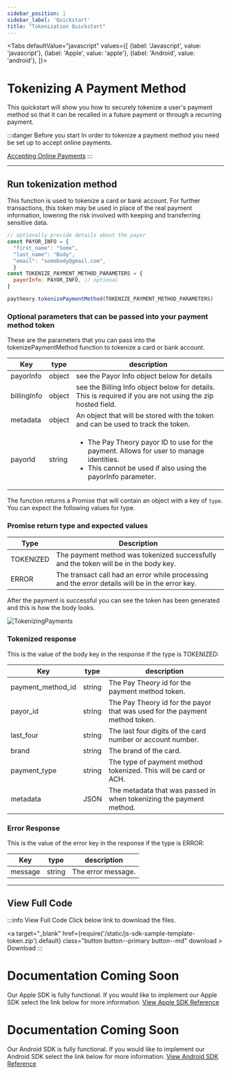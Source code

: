 ```yaml
---
sidebar_position: 1
sidebar_label: 'Quickstart'
title: "Tokenization Quickstart"
---
```




<Tabs
  defaultValue="javascript"
  values={[
    {label: 'Javascript', value: 'javascript'},
    {label: 'Apple', value: 'apple'},
    {label: 'Android', value: 'android'},
  ]}>
  <TabItem value="javascript">

# Tokenizing A Payment Method
This quickstart will show you how to securely tokenize a user's payment method so that it can be recalled in a future payment or through a recurring payment.


:::danger Before you start
In order to tokenize a payment method you need be set up to accept online payments.  

<a href= "../../getting_started/Quickstart" class="button button--primary button--md">Accepting Online Payments</a>
:::

***

## Run tokenization method
This function is used to tokenize a card or bank account. For further transactions, this token may be used in place of the real payment information, lowering the risk involved with keeping and transferring sensitive data.
```jsx title="javascript"
// optionally provide details about the payor
const PAYOR_INFO = {
  "first_name": "Some",
  "last_name": "Body",
  "email": "somebody@gmail.com",
  }
const TOKENIZE_PAYMENT_METHOD_PARAMETERS = {
  payorInfo: PAYOR_INFO, // optional
}

paytheory.tokenizePaymentMethod(TOKENIZE_PAYMENT_METHOD_PARAMETERS)
```
### Optional parameters that can be passed into your payment method token
These are the parameters that you can pass into the tokenizePaymentMethod function to tokenize a card or bank account.

|Key                |type               |description                                               |
--------------------|-------------------|----------------------------------------------------------|     
| payorInfo         |object             |see the Payor Info object below for details|
| billingInfo       |object             |see the Billing Info object below for details. This is required if you are not using the zip hosted field.|
| metadata          |object             |An object that will be stored with the token and can be used to track the token.|
|  payorId          |string             |<ul><li>The Pay Theory payor ID to use for the payment. Allows for user to manage identities.</li><li>This cannot be used if also using the payorInfo parameter.</li></ul>|

The function returns a Promise that will contain an object with a key of `type`. You can expect the following values for type.

### Promise return type and expected values
|Type               |Description                                            |
--------------------|-------------------------------------------------------|
| TOKENIZED         |The payment method was tokenized successfully and the token will be in the body key.|
|  ERROR            |The transact call had an error while processing and the error details will be in the error key.|

After the payment is successful you can see the token has been generated and this is how the body looks.

![TokenizingPayments](/img/TokenizingPayments.jpeg)

### Tokenized response
This is the value of the body key in the response if the type is TOKENIZED:

|Key                   |type               |description                                               |
|-----------------------|-------------------|----------------------------------------------------------|     
|  payment_method_id   |string             |The Pay Theory id for the payment method token. |
|  payor_id            |string            | The Pay Theory id for the payor that was used for the payment method token.|
| last_four            |string             | The last four digits of the card number or account number.|
| brand                |string             |The brand of the card.                                    |
|  payment_type        |string             |  The type of payment method tokenized. This will be card or ACH.|
|  metadata            |JSON               | The metadata that was passed in when tokenizing the payment method.|


### Error Response
This is the value of the error key in the response if the type is ERROR:

|Key                   |type               |description                                               |
-----------------------|-------------------|----------------------------------------------------------|     
| message              |string             |The error message.|  

***

## View Full Code
:::info View Full Code
Click below link to download the files.

<a  target="\_blank" href={require('/static/js-sdk-sample-template-token.zip').default}  class="button button--primary button--md" download > Download </a>
:::

</TabItem>
  <TabItem value="apple">

# Documentation Coming Soon
Our Apple SDK is fully functional. If you would like to implement our Apple SDK select the link below for more information.
<a href= "../../../sdk/apple/MAIN" class="button button--primary button--md">View Apple SDK Reference</a>

  </TabItem>

  <TabItem value="android">

# Documentation Coming Soon
Our Android SDK is fully functional. If you would like to implement our Android SDK select the link below for more information.
<a href= "../../../sdk/android/MAIN" class="button button--primary button--md">View Android SDK Reference</a>

  </TabItem>

</Tabs>